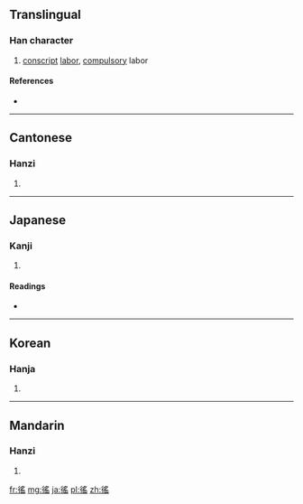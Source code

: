 ==Translingual==

===Han character===
{{Han char|rn=60|rad=彳|as=10|sn=13|four=2727<sub>2</sub>|canj=竹人月人山 (HOBOU)|ids=⿰[[彳]][[䍃]]}}

# [[conscript]] [[labor]], [[compulsory]] labor

====References====
* {{Han ref|kx=0370.100|dkj=10201|dj=0696.140|hdz=20839.030|uh=5FAD|ud=24493|bh=DD64|bd=56676}}

----

==Cantonese==

===Hanzi===
{{yue-hanzi|jyut=|y=yiu4}}

# {{defn|lang=yue|sort=彳10}}

----

==Japanese==

===Kanji===
{{ja-kanji|grade=|rs=彳10}}

# {{defn|lang=ja|sort=彳10}}

====Readings====
* {{ja-readings|on=[[よう]] (yō)|kun=[[えだち]] (edachi)}}

----

==Korean==

===Hanja===
{{ko-hanja|hangeul=[[요]]|eumhun=|rv=yo|mr=yo|y=yo}}

# {{defn|lang=ko|sort=彳10}}

----

==Mandarin==

===Hanzi===
{{cmn-hanzi|pin=[[yáo]] ([[yao2]])|wg=yao<sup>2</sup>}}

# {{defn|lang=cmn|sort=彳10}}

[[fr:徭]]
[[mg:徭]]
[[ja:徭]]
[[pl:徭]]
[[zh:徭]]